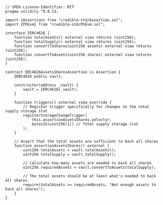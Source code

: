 ```solidity
// SPDX-License-Identifier: MIT
pragma solidity ^0.8.13;

import {Assertion} from "credible-std/Assertion.sol";
import {PhEvm} from "credible-std/PhEvm.sol";

interface IERC4626 {
    function totalAssets() external view returns (uint256);
    function totalSupply() external view returns (uint256);
    function convertToShares(uint256 assets) external view returns (uint256);
    function convertToAssets(uint256 shares) external view returns (uint256);
}

contract ERC4626AssetsSharesAssertion is Assertion {
    IERC4626 public vault;

    constructor(address _vault) {
        vault = IERC4626(_vault);
    }

    function triggers() external view override {
        // Register trigger specifically for changes to the total supply storage slot
        registerStorageChangeTrigger(
            this.assertionAssetsShares.selector,
            bytes32(uint256(1)) // Total supply storage slot
        );
    }

    // Assert that the total assets are sufficient to back all shares
    function assertionAssetsShares() external {
        uint256 totalAssets = vault.totalAssets();
        uint256 totalSupply = vault.totalSupply();

        // Calculate how many assets are needed to back all shares
        uint256 requiredAssets = vault.convertToAssets(totalSupply);

        // The total assets should be at least what's needed to back all shares
        require(totalAssets >= requiredAssets, "Not enough assets to back all shares");
    }
}
```
